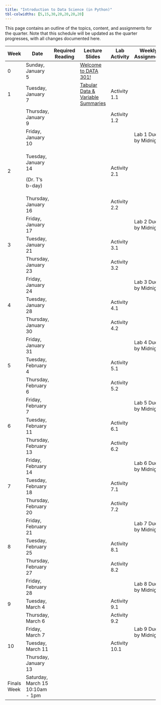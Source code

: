 ```yaml
---
title: "Introduction to Data Science (in Python)"
tbl-colwidths: [5,15,30,20,20,20,20]
---
```


This page contains an outline of the topics, content, and assignments for the quarter. Note that this schedule will be updated as the quarter progresses, with all changes documented here.

<!-- TODO: Switch to spreadsheet for content (like Mine and Maria do) -->

+-------------+----------------------------------+------------------+----------------------------------------------------------------------------------------------------------------+---------------+-----------------------+---------------------------+
| Week        | Date                             | Required Reading | Lecture Slides                                                                                                 | Lab Activity  | Weekly Assignment     | Exams & Project           |
+=============+==================================+==================+================================================================================================================+===============+=======================+===========================+
| 0           | Sunday, January 5                |                  | [Welcome to DATA 301!](/slides/00-welcome.qmd "Welcome to DATA 301!")                                          |               |                       |                           |
+-------------+----------------------------------+------------------+----------------------------------------------------------------------------------------------------------------+---------------+-----------------------+---------------------------+
| 1           | Tuesday, January 7               |                  | [Tabular Data & Variable Summaries](/slides/01-tabular-data-summaries.qmd "Tabular Data & Variable Summaries") | Activity 1.1  |                       |                           |
+-------------+----------------------------------+------------------+----------------------------------------------------------------------------------------------------------------+---------------+-----------------------+---------------------------+
|             | Thursday, January 9              |                  |                                                                                                                | Activity 1.2  |                       |                           |
+-------------+----------------------------------+------------------+----------------------------------------------------------------------------------------------------------------+---------------+-----------------------+---------------------------+
|             | Friday, January 10               |                  |                                                                                                                |               | Lab 1 Due by Midnight |                           |
+-------------+----------------------------------+------------------+----------------------------------------------------------------------------------------------------------------+---------------+-----------------------+---------------------------+
| 2           | Tuesday, January 14              |                  |                                                                                                                | Activity 2.1  |                       |                           |
|             |                                  |                  |                                                                                                                |               |                       |                           |
|             | (Dr. T's b-day)                  |                  |                                                                                                                |               |                       |                           |
+-------------+----------------------------------+------------------+----------------------------------------------------------------------------------------------------------------+---------------+-----------------------+---------------------------+
|             | Thursday, January 16             |                  |                                                                                                                | Activity 2.2  |                       |                           |
+-------------+----------------------------------+------------------+----------------------------------------------------------------------------------------------------------------+---------------+-----------------------+---------------------------+
|             | Friday, January 17               |                  |                                                                                                                |               | Lab 2 Due by Midnight |                           |
+-------------+----------------------------------+------------------+----------------------------------------------------------------------------------------------------------------+---------------+-----------------------+---------------------------+
| 3           | Tuesday, January 21              |                  |                                                                                                                | Activity 3.1  |                       |                           |
+-------------+----------------------------------+------------------+----------------------------------------------------------------------------------------------------------------+---------------+-----------------------+---------------------------+
|             | Thursday, January 23             |                  |                                                                                                                | Activity 3.2  |                       |                           |
+-------------+----------------------------------+------------------+----------------------------------------------------------------------------------------------------------------+---------------+-----------------------+---------------------------+
|             | Friday, January 24               |                  |                                                                                                                |               | Lab 3 Due by Midnight |                           |
+-------------+----------------------------------+------------------+----------------------------------------------------------------------------------------------------------------+---------------+-----------------------+---------------------------+
| 4           | Tuesday, January 28              |                  |                                                                                                                | Activity 4.1  |                       |                           |
+-------------+----------------------------------+------------------+----------------------------------------------------------------------------------------------------------------+---------------+-----------------------+---------------------------+
|             | Thursday, January 30             |                  |                                                                                                                | Activity 4.2  |                       |                           |
+-------------+----------------------------------+------------------+----------------------------------------------------------------------------------------------------------------+---------------+-----------------------+---------------------------+
|             | Friday, January 31               |                  |                                                                                                                |               | Lab 4 Due by Midnight |                           |
+-------------+----------------------------------+------------------+----------------------------------------------------------------------------------------------------------------+---------------+-----------------------+---------------------------+
| 5           | Tuesday, February 4              |                  |                                                                                                                | Activity 5.1  |                       |                           |
+-------------+----------------------------------+------------------+----------------------------------------------------------------------------------------------------------------+---------------+-----------------------+---------------------------+
|             | Thursday, February 6             |                  |                                                                                                                | Activity 5.2  |                       |                           |
+-------------+----------------------------------+------------------+----------------------------------------------------------------------------------------------------------------+---------------+-----------------------+---------------------------+
|             | Friday, February 7               |                  |                                                                                                                |               | Lab 5 Due by Midnight |                           |
+-------------+----------------------------------+------------------+----------------------------------------------------------------------------------------------------------------+---------------+-----------------------+---------------------------+
| 6           | Tuesday, February 11             |                  |                                                                                                                | Activity 6.1  |                       |                           |
+-------------+----------------------------------+------------------+----------------------------------------------------------------------------------------------------------------+---------------+-----------------------+---------------------------+
|             | Thursday, February 13            |                  |                                                                                                                | Activity 6.2  |                       |                           |
+-------------+----------------------------------+------------------+----------------------------------------------------------------------------------------------------------------+---------------+-----------------------+---------------------------+
|             | Friday, February 14              |                  |                                                                                                                |               | Lab 6 Due by Midnight |                           |
+-------------+----------------------------------+------------------+----------------------------------------------------------------------------------------------------------------+---------------+-----------------------+---------------------------+
| 7           | Tuesday, February 18             |                  |                                                                                                                | Activity 7.1  |                       |                           |
+-------------+----------------------------------+------------------+----------------------------------------------------------------------------------------------------------------+---------------+-----------------------+---------------------------+
|             | Thursday, February 20            |                  |                                                                                                                | Activity 7.2  |                       |                           |
+-------------+----------------------------------+------------------+----------------------------------------------------------------------------------------------------------------+---------------+-----------------------+---------------------------+
|             | Friday, February 21              |                  |                                                                                                                |               | Lab 7 Due by Midnight | Project Proposal Due      |
+-------------+----------------------------------+------------------+----------------------------------------------------------------------------------------------------------------+---------------+-----------------------+---------------------------+
| 8           | Tuesday, February 25             |                  |                                                                                                                | Activity 8.1  |                       |                           |
+-------------+----------------------------------+------------------+----------------------------------------------------------------------------------------------------------------+---------------+-----------------------+---------------------------+
|             | Thursday, February 27            |                  |                                                                                                                | Activity 8.2  |                       |                           |
+-------------+----------------------------------+------------------+----------------------------------------------------------------------------------------------------------------+---------------+-----------------------+---------------------------+
|             | Friday, February 28              |                  |                                                                                                                |               | Lab 8 Due by Midnight |                           |
+-------------+----------------------------------+------------------+----------------------------------------------------------------------------------------------------------------+---------------+-----------------------+---------------------------+
| 9           | Tuesday, March 4                 |                  |                                                                                                                | Activity 9.1  |                       |                           |
+-------------+----------------------------------+------------------+----------------------------------------------------------------------------------------------------------------+---------------+-----------------------+---------------------------+
|             | Thursday, March 6                |                  |                                                                                                                | Activity 9.2  |                       |                           |
+-------------+----------------------------------+------------------+----------------------------------------------------------------------------------------------------------------+---------------+-----------------------+---------------------------+
|             | Friday, March 7                  |                  |                                                                                                                |               | Lab 9 Due by Midnight | Posters Due to be Printed |
+-------------+----------------------------------+------------------+----------------------------------------------------------------------------------------------------------------+---------------+-----------------------+---------------------------+
| 10          | Tuesday, March 11                |                  |                                                                                                                | Activity 10.1 |                       |                           |
+-------------+----------------------------------+------------------+----------------------------------------------------------------------------------------------------------------+---------------+-----------------------+---------------------------+
|             | Thursday, January 13             |                  |                                                                                                                |               |                       | Final Exam In-Class       |
+-------------+----------------------------------+------------------+----------------------------------------------------------------------------------------------------------------+---------------+-----------------------+---------------------------+
| Finals Week | Saturday, March 15 10:10am - 1pm |                  |                                                                                                                |               |                       | Poster Presentations      |
+-------------+----------------------------------+------------------+----------------------------------------------------------------------------------------------------------------+---------------+-----------------------+---------------------------+
